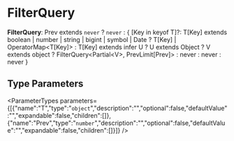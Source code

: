 
# FilterQuery

 **FilterQuery**: Prev extends `never` ? `never` : &#123; [Key in keyof T]?: T[Key] extends boolean \| number \| string \| bigint \| symbol \| Date ? T[Key] \| OperatorMap&#60;T[Key]&#62; : T[Key] extends infer U ? U extends Object ? V extends object ? FilterQuery&#60;Partial&#60;V&#62;, PrevLimit[Prev]&#62; : never : never : never &#125;

## Type Parameters

<ParameterTypes parameters={[{"name":"T","type":"`object`","description":"","optional":false,"defaultValue":"","expandable":false,"children":[]},{"name":"Prev","type":"`number`","description":"","optional":false,"defaultValue":"","expandable":false,"children":[]}]} />

